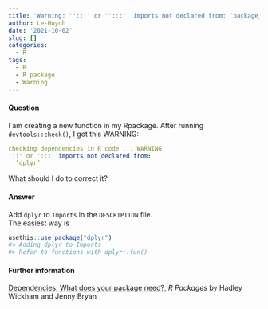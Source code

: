 ```yaml
---
title: 'Warning: ''::'' or '':::'' imports not declared from: `package_name`'
author: Le-Huynh
date: '2021-10-02'
slug: []
categories:
  - R
tags:
  - R
  - R package
  - Warning
---
```

#### Question
I am creating a new function in my Rpackage. 
After running `devtools::check()`, I got this WARNING:  

```yaml
checking dependencies in R code ... WARNING
'::' or ':::' imports not declared from:
  ‘dplyr’ 
```

What should I do to correct it?  

#### Answer
Add `dplyr` to `Imports` in the `DESCRIPTION` file.  
The easiest way is

```r
usethis::use_package("dplyr")
#> Adding dplyr to Imports
#> Refer to functions with dplyr::fun()
```

#### Further information
[Dependencies: What does your package need?](https://r-pkgs.org/description.html#dependencies), 
_R Packages_ by  Hadley Wickham and Jenny Bryan  


